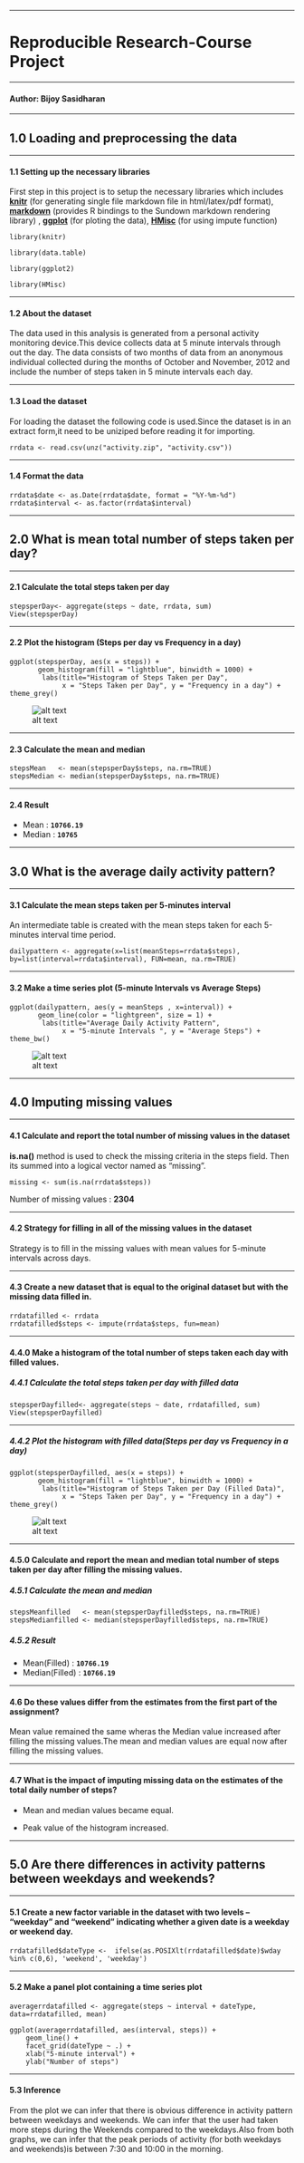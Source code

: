 ---

#         Reproducible Research-Course Project

----

#### Author: Bijoy Sasidharan

----

## 1.0 Loading and preprocessing the data


----

#### 1.1 Setting up the necessary libraries




First step in this project is to setup the necessary libraries which includes
[**knitr**](https://cran.r-project.org/web/packages/knitr/index.html) (for generating single file markdown file in html/latex/pdf format), 
[**markdown**](https://cran.r-project.org/web/packages/markdown/index.html) (provides R bindings to the Sundown markdown rendering library) , 
[**ggplot**](http://ggplot2.org/) (for ploting the data),
[**HMisc**](http://http://www.inside-r.org/packages/cran/hmisc/docs/impute) (for using impute function)

```libraries
library(knitr)

library(data.table)

library(ggplot2)

library(HMisc)
```

----

#### 1.2 About the dataset



The data used in this analysis is generated from a personal activity monitoring device.This device collects data at 5 minute intervals through out the day. The data consists of two months of data from an anonymous individual collected during the months of October and November, 2012 and include the number of steps taken in 5 minute intervals each day.

----

#### 1.3 Load the dataset




For loading the dataset the following code is used.Since the dataset is in an extract form,it need to be uniziped before reading it for importing.

```Loading
rrdata <- read.csv(unz("activity.zip", "activity.csv"))
```

----

#### 1.4 Format the data




```formatting
rrdata$date <- as.Date(rrdata$date, format = "%Y-%m-%d")
rrdata$interval <- as.factor(rrdata$interval)
```

----

## 2.0 What is mean total number of steps taken per day?

----

#### 2.1 Calculate the total steps taken per day



```steps
stepsperDay<- aggregate(steps ~ date, rrdata, sum)
View(stepsperDay)
```

----

#### 2.2 Plot the histogram (Steps per day vs Frequency in a day)



```histogram
ggplot(stepsperDay, aes(x = steps)) + 
       geom_histogram(fill = "lightblue", binwidth = 1000) + 
        labs(title="Histogram of Steps Taken per Day", 
             x = "Steps Taken per Day", y = "Frequency in a day") + theme_grey() 
```            


![alt text](https://raw.githubusercontent.com/BijoySasidharan/RepData_PeerAssessment1/master/instructions_fig/Image_1_Hist.png)

----

#### 2.3 Calculate the mean and median



```  Mean
stepsMean   <- mean(stepsperDay$steps, na.rm=TRUE)
stepsMedian <- median(stepsperDay$steps, na.rm=TRUE)
```  

----

#### 2.4 Result


* Mean : **`10766.19`**
* Median :  **`10765`**


----

## 3.0 What is the average daily activity pattern?

----


#### 3.1 Calculate the mean steps taken per 5-minutes interval

An intermediate table is created with the mean steps taken for each 5-minutes interval time period.

```  activity
dailypattern <- aggregate(x=list(meanSteps=rrdata$steps), by=list(interval=rrdata$interval), FUN=mean, na.rm=TRUE)
```  

----

#### 3.2 Make a time series plot (5-minute Intervals vs Average Steps)



  
```histogram
ggplot(dailypattern, aes(y = meanSteps , x=interval)) + 
       geom_line(color = "lightgreen", size = 1) + 
        labs(title="Average Daily Activity Pattern", 
             x = "5-minute Intervals ", y = "Average Steps") + theme_bw() 
```    

![alt text](https://raw.githubusercontent.com/BijoySasidharan/RepData_PeerAssessment1/master/instructions_fig/Image_2_Line.png)

----

## 4.0 Imputing missing values

----

#### 4.1 Calculate and report the total number of missing values in the dataset



**is.na()** method is used to check the missing criteria in the steps field.
Then its summed into a logical vector named as "missing".

```missing
missing <- sum(is.na(rrdata$steps))
```


Number of missing values : **2304**

----

#### 4.2 Strategy for filling in all of the missing values in the dataset


Strategy is to fill in the missing values with mean values for 5-minute intervals across days.

----

#### 4.3 Create a new dataset that is equal to the original dataset but with the missing data filled in.




```filling
rrdatafilled <- rrdata
rrdatafilled$steps <- impute(rrdata$steps, fun=mean)
```

----

#### 4.4.0 Make a histogram of the total number of steps taken each day with filled values.



##### 4.4.1 Calculate the total steps taken per day with filled data


```stepsfilled
stepsperDayfilled<- aggregate(steps ~ date, rrdatafilled, sum)
View(stepsperDayfilled)
```

----

##### 4.4.2 Plot the histogram with filled data(Steps per day vs Frequency in a day)




```histogram
ggplot(stepsperDayfilled, aes(x = steps)) + 
       geom_histogram(fill = "lightblue", binwidth = 1000) + 
        labs(title="Histogram of Steps Taken per Day (Filled Data)", 
             x = "Steps Taken per Day", y = "Frequency in a day") + theme_grey() 
```            


![alt text](https://raw.githubusercontent.com/BijoySasidharan/RepData_PeerAssessment1/master/instructions_fig/Image_3_Hist_filled.png)

----

#### 4.5.0 Calculate and report the mean and median total number of steps taken per day after filling the missing values.





##### 4.5.1 Calculate the mean and median



```  {Mean&Median}
stepsMeanfilled   <- mean(stepsperDayfilled$steps, na.rm=TRUE)
stepsMedianfilled <- median(stepsperDayfilled$steps, na.rm=TRUE)
```  



##### 4.5.2 Result

* Mean(Filled) : **`10766.19`**
* Median(Filled) :  **`10766.19`**


----

#### 4.6 Do these values differ from the estimates from the first part of the assignment? 


Mean value remained the same wheras the Median value increased after filling the missing values.The mean and median values are equal now after filling the missing values.


----

#### 4.7 What is the impact of imputing missing data on the estimates of the total daily number of steps?


* Mean and median values became equal.

* Peak value of the histogram increased.

----


## 5.0 Are there differences in activity patterns between weekdays and weekends?

----

#### 5.1 Create a new factor variable in the dataset with two levels – “weekday” and “weekend” indicating whether a given date is a weekday or weekend day.



````Weekdayorweekend
rrdatafilled$dateType <-  ifelse(as.POSIXlt(rrdatafilled$date)$wday %in% c(0,6), 'weekend', 'weekday')
````


----

#### 5.2 Make a panel plot containing a time series plot



````{Plot-weekday/weekend}
averagerrdatafilled <- aggregate(steps ~ interval + dateType, data=rrdatafilled, mean)

ggplot(averagerrdatafilled, aes(interval, steps)) + 
    geom_line() + 
    facet_grid(dateType ~ .) +
    xlab("5-minute interval") + 
    ylab("Number of steps")
````

----
#### 5.3 Inference

From the plot we can infer that there is obvious difference in activity pattern between weekdays and weekends. We can infer that the user had taken more steps during the Weekends compared to the weekdays.Also from both graphs, we can infer that the peak periods of activity (for both weekdays and weekends)is between 7:30 and 10:00 in the morning.


